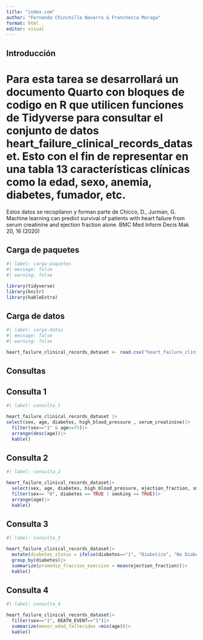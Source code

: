 ---
title: "index.com"
author: "Fernanda Chinchilla Navarro & Franchesca Moraga"
format: html
editor: visual
---

## Introducción

# Para esta tarea se desarrollará un documento Quarto con bloques de codigo en R que utilicen funciones de Tidyverse para consultar el conjunto de datos heart_failure_clinical_records_dataset. Esto con el fin de representar en una tabla 13 características clínicas como la edad, sexo, anemia, diabetes, fumador, etc.

Estos datos se recopilaron y forman parte de Chicco, D., Jurman, G. Machine learning can predict survival of patients with heart failure from serum creatinine and ejection fraction alone. BMC Med Inform Decis Mak 20, 16 (2020)

## Carga de paquetes

```{r}
#| label: carga-paquetes
#| message: false
#| warning: false

library(tidyverse)
library(knitr)
library(kableExtra)
```

## Carga de datos

```{r}
#| label: carga-datos
#| message: false
#| warning: false

heart_failure_clinical_records_dataset <- read.csv("heart_failure_clinical_records_dataset.csv")

```

## Consultas

## Consulta 1

```{r}
#| label: consulta_1

heart_failure_clinical_records_dataset |>
select(sex, age, diabetes, high_blood_pressure , serum_creatinine)|>
  filter(sex=="1" & age>=75)|>
  arrange(desc(age))|>
  kable()

```

## Consulta 2

```{r}
#| label: consulta_2

heart_failure_clinical_records_dataset|>
  select(sex, age, diabetes, high_blood_pressure, ejection_fraction, smoking)|>
  filter(sex== "0", diabetes == TRUE | smoking == TRUE)|>
  arrange(age)|>
  kable()

```

## Consulta 3

```{r}
#| label: consulta_3

heart_failure_clinical_records_dataset|>
  mutate(diabetes_status = ifelse(diabetes=="1", "Diabetico", "No Diabetico"))|>
  group_by(diabetes)|>
  summarize(promedio_fraccion_eyeccion = mean(ejection_fraction))|>
  kable()

```

## Consulta 4

```{r}
#| label: consulta_4

heart_failure_clinical_records_dataset|>
  filter(sex=="1", DEATH_EVENT=="1")|>
  summarize(menor_edad_fallecidos =min(age))|>
  kable()
```
